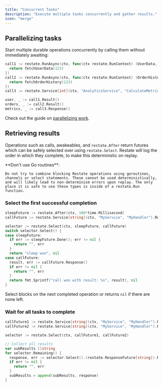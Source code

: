 ```yaml
---
title: "Concurrent Tasks"
description: "Execute multiple tasks concurrently and gather results."
icon: "merge"
---
```




<ConcurrentTaskIntro/>

## Parallelizing tasks
Start multiple durable operations concurrently by calling them without immediately awaiting:

```go {"CODE_LOAD::go/develop/journalingresults.go#parallel"} 
call1 := restate.RunAsync(ctx, func(ctx restate.RunContext) (UserData, error) {
  return fetchUserData(123)
})
call2 := restate.RunAsync(ctx, func(ctx restate.RunContext) (OrderHistory, error) {
  return fetchOrderHistory(123)
})
call3 := restate.Service[int](ctx, "AnalyticsService", "CalculateMetrics").RequestFuture(123)

user, _ := call1.Result()
orders, _ := call2.Result()
metrics, _ := call3.Response()
```

Check out the guide on [parallelizing work](guides/parallelizing-work).

## Retrieving results

Operations such as calls, awakeables, and `restate.After` return futures which can
be safely selected over using `restate.Select`. Restate will log the order in which they complete, to make this deterministic on replay.

<Warning>
    **Don't use Go routines**:

    Do not try to combine blocking Restate operations using goroutines, channels or select statements. These cannot be used deterministically, and will likely lead to non-determinism errors upon replay. The only place it is safe to use these types is inside of a restate.Run function.
</Warning>

### Select the first successful completion

```go {"CODE_LOAD::go/develop/journalingresults.go#race"} 
sleepFuture := restate.After(ctx, 100*time.Millisecond)
callFuture := restate.Service[string](ctx, "MyService", "MyHandler").RequestFuture("hi")

selector := restate.Select(ctx, sleepFuture, callFuture)
switch selector.Select() {
case sleepFuture:
  if err := sleepFuture.Done(); err != nil {
    return "", err
  }
  return "sleep won", nil
case callFuture:
  result, err := callFuture.Response()
  if err != nil {
    return "", err
  }
  return fmt.Sprintf("call won with result: %s", result), nil
}
```

Select blocks on the next completed operation or returns `nil` if there are none left.

### Wait for all tasks to complete

```go {"CODE_LOAD::go/develop/journalingresults.go#all"} 
callFuture1 := restate.Service[string](ctx, "MyService", "MyHandler").RequestFuture("hi")
callFuture2 := restate.Service[string](ctx, "MyService", "MyHandler").RequestFuture("hi again")

selector := restate.Select(ctx, callFuture1, callFuture2)

// Collect all results
var subResults []string
for selector.Remaining() {
  response, err := selector.Select().(restate.ResponseFuture[string]).Response()
  if err != nil {
    return "", err
  }
  subResults = append(subResults, response)
}
```

